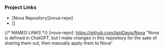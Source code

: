 ### Project Links
* [Nova Repository][nova-repo]
* []

{/* NAMED LINKS */}
[nova-repo]:
    https://github.com/IainDavis/Nova
    "Nova is defined in ChatGPT, but I make changes in this repository for the sake of
    sharing them out, then manually apply them to Nova"
